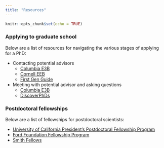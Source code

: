```yaml
---
title: "Resources"
---
```


```r
knitr::opts_chunk$set(echo = TRUE)
```


### Applying to graduate school
Below are a list of resources for navigating the various stages of applying for a PhD:

* Contacting potential advisors
  + [Columbia E3B](https://e3b.columbia.edu/wp-content/uploads/2022/05/Email-Template-for-Prospective-Grad-Students-to-PI.pdf)
  + [Cornell EEB](https://ecologyandevolution.cornell.edu/sites/eeb/files/Tips%20for%20contacting%20potential%20advisors.pdf)
  + [First Gen Guide](https://first-gen-guide.com/2020/07/24/phd-admissions-emailing-potential-advisors/)
* Meeting with potential advisor and asking questions
  + [Columbia E3B](https://e3b.columbia.edu/wp-content/uploads/2022/05/Guide-on-Meeting-with-Potential-Advisor-and-Asking-Questions-of-a-Grad-Program.pdf)
  + [DiscoverPhDs](https://www.discoverphds.com/blog/questions-to-ask-during-your-phd-interview)

### Postdoctoral fellowships
Below are a list of fellowships for postdoctoral scientists:

* [University of California President's Postdoctoral Fellowship Program](https://ppfp.ucop.edu/info/)
* [Ford Foundation Fellowship Program](https://sites.nationalacademies.org/pga/fordfellowships/pga_047960)
* [Smith Fellows](https://conbio.org/mini-sites/smith-fellows)
